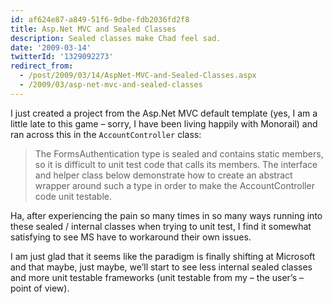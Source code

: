 ```yaml
---
id: af624e87-a849-51f6-9dbe-fdb2036fd2f8
title: Asp.Net MVC and Sealed Classes
description: Sealed classes make Chad feel sad.
date: '2009-03-14'
twitterId: '1329092273'
redirect_from:
  - /post/2009/03/14/AspNet-MVC-and-Sealed-Classes.aspx
  - /2009/03/asp-net-mvc-and-sealed-classes
---
```


I just created a project from the Asp.Net MVC default template (yes, I am a little late to this game – sorry, I have been living happily with Monorail) and ran across this in the `AccountController` class:

> The FormsAuthentication type is sealed and contains static members, so it is difficult to unit test code that calls its members. The interface and helper class below demonstrate how to create an abstract wrapper around such a type in order to make the AccountController code unit testable.

Ha, after experiencing the pain so many times in so many ways running into these sealed / internal classes when trying to unit test, I find it somewhat satisfying to see MS have to workaround their own issues.

I am just glad that it seems like the paradigm is finally shifting at Microsoft and that maybe, just maybe, we’ll start to see less internal sealed classes and more unit testable frameworks (unit testable from my – the user’s – point of view).